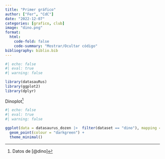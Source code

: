 ```yaml
---
title: "Primer gráfico"
author: ["Fer", "CdC"]
date: "2022-12-07"
categories: [grafico, club]
image: "dino.png"
format: 
  html: 
    code-fold: false
    code-summary: "Mostrar/Ocultar código"
bibliography: biblio.bib
---
```


```r
#| echo: false
#| eval: true
#| warning: false

library(datasauRus)
library(ggplot2)
library(dplyr)


```

Dinoplot[^1]

[^1]: Datos de [@dino]

```r
#| echo: false
#| eval: true
#| warning: false

ggplot(data = datasaurus_dozen |>  filter(dataset == "dino"), mapping = aes(x = x, y = y)) +
  geom_point(colour = "darkgreen") +
  theme_minimal()

```

